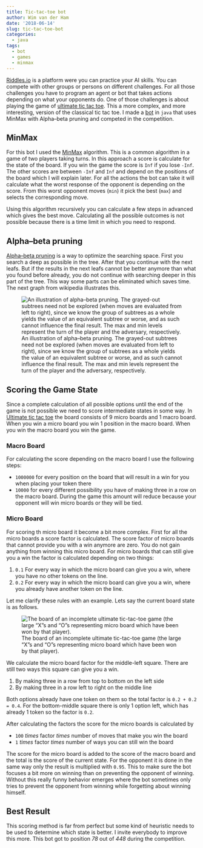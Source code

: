 ```yaml
---
title: Tic-tac-toe bot
author: Wim van der Ham
date: '2018-06-14'
slug: tic-tac-toe-bot
categories:
  - java
tags:
  - bot
  - games
  - minmax
---
```


[Riddles.io](https://www.riddles.io/) is a platform were you can practice your AI skills. You can compete with other groups or persons on different challenges. For all those challenges you have to program an agent or bot that takes actions depending on what your opponents do. One of those challenges is about playing the game of [ultimate tic tac toe](https://playground.riddles.io/competitions/ultimate-tic-tac-toe). This a more complex, and more interesting, version of the classical tic tac toe. I made a [bot](https://github.com/wfjvdham/tictactoejava) in `java` that uses MinMax with Alpha–beta pruning and competed in the competition.

## MinMax

For this bot I used the [MinMax](https://en.wikipedia.org/wiki/Minimax) algorithm. This is a common algorithm in a game of two players taking turns. In this approach a score is calculate for the state of the board. If you win the game the score is `Inf` if you lose `-Inf`. The other scores are between `-Inf` and `Inf` and depend on the positions of the board which I will explain later. For all the actions the bot can take it will calculate what the worst response of the opponent is depending on the score. From this worst opponent moves (`min`) it pick the best (`max`) and selects the corresponding move.

Using this algorithm recursively you can calculate a few steps in advanced which gives the best move. Calculating all the possible outcomes is not possible because there is a time limit in which you need to respond.

## Alpha–beta pruning

[Alpha–beta pruning](https://en.wikipedia.org/wiki/Alpha%E2%80%93beta_pruning) is a way to optimize the searching space. First you search a deep as possible in the tree. After that you continue with the next leafs. But if the results in the next leafs cannot be better anymore than what you found before already, you do not continue with searching deeper in this part of the tree. This way some parts can be eliminated which saves time. The next graph from wikipedia illustrates this.

![An illustration of alpha–beta pruning. The grayed-out subtrees need not be explored (when moves are evaluated from left to right), since we know the group of subtrees as a whole yields the value of an equivalent subtree or worse, and as such cannot influence the final result. The max and min levels represent the turn of the player and the adversary, respectively.](/post/2018-06-14-tic-tac-toe-bot_files/AB_pruning.svg)

## Scoring the Game State

Since a complete calculation of all possible options until the end of the game is not possible we need to score intermediate states in some way. In [Ultimate tic tac toe](https://en.wikipedia.org/wiki/Ultimate_tic-tac-toe) the board consists of 9 micro boards and 1 macro board. When you win a micro board you win 1 position in the macro board. When you win the macro board you win the game.

### Macro Board

For calculating the score depending on the macro board I use the following steps:

* `1000000` for every position on the board that will result in a win for you when placing your token there
* `10000` for every different possibility you have of making three in a row on the macro board. During the game this amount will reduce because your opponent will win micro boards or they will be tied.

### Micro Board

For scoring th micro board it become a bit more complex. First for all the micro boards a score factor is calculated. The score factor of micro boards that cannot provide you with a win anymore are zero. You do not gain anything from winning this micro board. For micro boards that can still give you a win the factor is calculated depending on two things:

1. `0.1` For every way in which the micro board can give you a win, where you have no other tokens on the line.
1. `0.2` For every way in which the micro board can give you a win, where you already have another token on the line.

Let me clarify these rules with an example. Lets say the current board state is as follows.

![The board of an incomplete ultimate tic-tac-toe game (the large "X"s and "O"s representing micro board which have been won by that player).](/post/2018-06-14-tic-tac-toe-bot_files/Incomplete_Ultimate_Tic-Tac-Toe_Board.png)

We calculate the micro board factor for the middle-left square. There are still two ways this square can give you a win.

1. By making three in a row from top to bottom on the left side
1. By making three in a row left to right on the middle line

Both options already have one token on them so the total factor is `0.2 + 0.2 = 0.4`. For the bottom-middle square there is only 1 option left, which has already 1 token so the factor is `0.2`.

After calculating the factors the score for the micro boards is calculated by

* `100` *times* factor *times* number of moves that make you win the board
* `1` *times* factor *times* number of ways you can still win the board

The score for the micro board is added to the score of the macro board and the total is the score of the current state. For the opponent it is done in the same way only the result is multiplied with `0.95`. This to make sure the bot focuses a bit more on winning than on preventing the opponent of winning. Without this really funny behavior emerges where the bot sometimes only tries to prevent the opponent from winning while forgetting about winning himself.

## Best Result

This scoring method is far from perfect but some kind of heuristic needs to be used to determine which state is better. I invite everybody to improve this more. This bot got to position *78* out of *448* during the competition.
